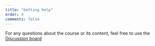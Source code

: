 ```yaml
---
title: "Getting help"
order: 4
comments: false
---
```


For any questions about the course or its content, feel free to use the <a href="https://github.com/nfidd/sismid/discussions">Discussion
  board</a>
